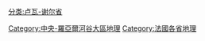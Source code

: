 [[分类:卢瓦-谢尔省|分类:卢瓦-谢尔省]]
[[Category:中央-羅亞爾河谷大區地理|Category:中央-羅亞爾河谷大區地理]]
[[Category:法國各省地理|Category:法國各省地理]]